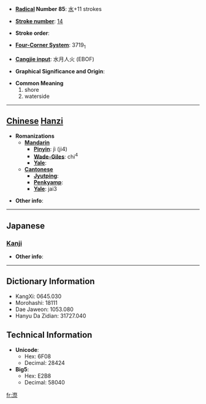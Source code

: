* '''[[Wiktionary:Chinese radical index| Radical]] Number 85''': [[Wiktionary:Chinese radical index 水|水]]+11 strokes

* '''[[Wiktionary:Chinese total strokes index|Stroke number]]''': [[Wiktionary:Chinese total strokes index 14|14]]

* '''Stroke order''': 

* '''[[Wiktionary:Chinese four corner index|Four-Corner System]]''': 3719<sub>1</sub>

* '''[[Wiktionary:Chinese Cangjie index|Cangjie input]]''': 水月人火 (EBOF)

* '''Graphical Significance and Origin''': 

* '''Common Meaning'''
*#shore
*# waterside


----

== [[Chinese]] [[Hanzi]] ==

* '''Romanizations'''
** '''[[Mandarin]]'''
*** '''[[Pinyin]]''': jì (ji4)
*** '''[[Wade-Giles]]''': chi<sup>4</sup>
*** '''[[Yale]]''': 
** '''[[Cantonese]]'''
*** '''[[Jyutping]]''':
*** '''[[Penkyamp]]''': 
*** '''[[Yale]]''': jai3

* '''Other info''': 

----

==Japanese==
===[[Kanji]]===
{{kanji|on readings=[[せい]] (sei), [[さい]] (sai)
|kun readings=[[みずぎわ]] (mizugiwa)
}}

* '''Other info''':  

----

== Dictionary Information ==

* KangXi: 0645.030
* Morohashi: 18111
* Dae Jaweon: 1053.080
* Hanyu Da Zidian: 31727.040

== Technical Information ==

* '''Unicode''':
** Hex: 6F08
** Decimal: 28424
* '''Big5''':
** Hex: E2B8
** Decimal: 58040

[[fr:漈]]